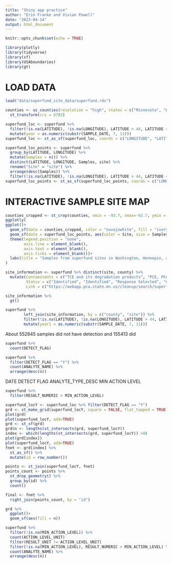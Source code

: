 ```yaml
---
title: "Shiny app practice"
author: "Erin Franke and Vivian Powell"
date: "2023-04-14"
output: html_document
---
```


```r
knitr::opts_chunk$set(echo = TRUE)
```

```r
library(plotly)
library(tidyverse)
library(sf)
library(USAboundaries)
library(gt)
```

# LOAD DATA

```r
load("data/superfund_site_data/superfund.rds")

counties <- us_counties(resolution = "high", states = c("Minnesota", "Wisconsin")) %>%
  st_transform(crs = 6783)

superfund_loc <- superfund %>%
  filter(!is.na(LATITUDE), !is.na(LONGITUDE), LATITUDE > 44, LATITUDE < 46, LONGITUDE < -92, LONGITUDE > -94) %>%
  mutate(year = as.numeric(substr(SAMPLE_DATE, 7, 11)))
superfund_loc <- st_as_sf(superfund_loc, coords = c("LONGITUDE", "LATITUDE"), crs = 6783)

superfund_loc_points <- superfund %>%
  group_by(LATITUDE, LONGITUDE) %>%
  mutate(Samples = n()) %>%
  distinct(LATITUDE, LONGITUDE, Samples, site) %>%
  rename("Site" = "site") %>%
  arrange(desc(Samples)) %>%
  filter(!is.na(LATITUDE), !is.na(LONGITUDE), LATITUDE > 44, LATITUDE < 46, LONGITUDE < -92, LONGITUDE > -94)
superfund_loc_points <- st_as_sf(superfund_loc_points, coords = c("LONGITUDE", "LATITUDE"), crs = 6783)
```

# INTERACTIVE SAMPLE SITE MAP

```r
counties_cropped <- st_crop(counties, xmin = -93.7, xmax=-92.7, ymin = 44.72, ymax=45.15)
ggplotly(
ggplot()+
  geom_sf(data = counties_cropped, color = "navajowhite", fill = "ivory", size = 0.5)+
  geom_sf(data = superfund_loc_points, aes(color = Site, size = Samples), alpha = 0.5)+
  theme(legend.position = "none", 
        axis.line = element_blank(), 
        axis.text = element_blank(), 
        axis.ticks = element_blank())+
  labs(title = "Samples from superfund sites in Washington, Hennepin, and Ramsey Counties")
)
```

```r
site_information <- superfund %>% distinct(site, county) %>%
  mutate(Contaminants = c("TCE and its degradation products", "PCE, PFAS, TCE", "TCE and its degradation products", "PCP, PAHs, dioxins/furans", "PCP and its degradation products", "TCE and its degradation products", "PCE, TCE, DCE, VC", "Arsenic", "SVOCs, metals, organochlorine pesticides, VOCs, PCBs, DRO, PFAS", "TCE", "PCE and its degradation products", "VC, VOCs", "PCE and its degradation products", "Chlorinated VOCs, TCE and its degradation products", "PCE and its degradation products", "PCP, arsenic, chromium, PAHs, dioxins", "BTEX, PAHs", "BTEX, trimethylbenzenes, isopropyl ether, PFAS", "PFAS", "PCE and its degradation products", "chlorinated solvents, including TCE, cis-DCE, and vinyl chloride", "PAHs", "VOCs including PCE, TCE, DCE, VC", "PCE and its degradation products, including TCE, cis-1,2-DCE, and VC", "TCE", "TCE and its degradation products", "TCE, cyanide, and several heavy metals", "VOCs, lead, PCBs, PAHs", "PFAS", "TCE and its degradation products", "PCE, TCE, PFAS", "PCE, TCE", "PCE", "PCE and its degradation products"),
         Status = c("Identified", "Identified", "Response Selected", "Complete", "Response Implemented", "Identified", "Response Selected", "Response Implemented", "Investigation", "Response Selected", "Identified", "Response Selected", "Identified", "Response Implemented", "Identified", "Response Implemented", "Response Implemented", "Response Implemented", "Response Implemented", "Response Implemented", "Investigation", "Investigation", "Identified", "Response Implemented", "Identified", "Identified", "Implemented", "Investigation", "Response Implemented", "Response Implemented", "Investigation", "Identified", "Identified", "Response Implemented"), 
         Link = c("https://webapp.pca.state.mn.us/cleanup/search/superfund?text=Arcade%20%26%20Hawthorne%20Ave%20E&siteId=213687-AREA0000000001", "https://webapp.pca.state.mn.us/cleanup/search/superfund?text=ASHLAND%20OIL%20-%20PARK%20PENTA&siteId=192580-AREA0000000004", "https://webapp.pca.state.mn.us/cleanup/search/superfund?siteId=21451-AREA0000000002", "https://webapp.pca.state.mn.us/cleanup/search/superfund?text=BELL%20LUMBER%20%26%20POLE%20COMPANY&siteId=196669-AREA0000000002", "https://webapp.pca.state.mn.us/cleanup/search/superfund?text=Cedar%20Services&siteId=187060-AREA0000000004", "https://webapp.pca.state.mn.us/cleanup/search/superfund?text=Centerville%20Road%20Site&siteId=197192-AREA0000000002", "https://webapp.pca.state.mn.us/cleanup/search/superfund?text=CHEMICAL%20MARKETING%20CORP%20OF%20AMERICA&siteId=34000-AREA0000000003", "https://webapp.pca.state.mn.us/cleanup/search/superfund?text=CMC%20Heartland%20Lite%20Yard&siteId=195132-AREA0000000002", "https://webapp.pca.state.mn.us/cleanup/search/superfund?text=Fish%20Hatchery%20Dump&siteId=208492-AREA0000000003", "https://webapp.pca.state.mn.us/cleanup/search/superfund?siteId=102356-AREA0000000002", "https://webapp.pca.state.mn.us/cleanup/search/superfund?text=Gold%20Eagle%20Cleaners%20–%20Richfield&siteId=108010-AREA0000000003", "https://webapp.pca.state.mn.us/cleanup/search/superfund?text=HIGHWAY%2096%20DUMP&siteId=190060-AREA0000000002", "https://webapp.pca.state.mn.us/cleanup/search/superfund?text=Hmong%20American%20Shopping%20Center%2FPilgrim&siteId=104343-AREA0000000001", "https://webapp.pca.state.mn.us/cleanup/search/superfund?text=LAKELAND%20GROUND%20WATER%20CONTAMINATION&siteId=195554-AREA0000000001", "https://webapp.pca.state.mn.us/cleanup/search/superfund?text=55th%20St%20%26%20Lyndale%20Ave%20S&siteId=213688-AREA0000000001", "https://webapp.pca.state.mn.us/cleanup/search/superfund?text=Macgillis%20and%20Gibbs%20Waste%20Site&siteId=195905-AREA0000000002", "https://webapp.pca.state.mn.us/cleanup/search/superfund?text=MINNEGASCO%20%20OU-2%20Groundwater&siteId=186829-AREA0000000001", "https://webapp.pca.state.mn.us/cleanup/search/superfund?text=3M%20OAKDALE%20DUMP%20SITES&siteId=185391-AREA0000000003", "https://webapp.pca.state.mn.us/cleanup/search/superfund?text=PIG%27S%20EYE%20LANDFILL&siteId=197401-AREA0000000002", "https://webapp.pca.state.mn.us/cleanup/search/superfund?text=Pilgrim%20Cleaners&siteId=19408-AREA0000000001", "https://webapp.pca.state.mn.us/cleanup/search/superfund?text=Precision%20Plating%20Inc&siteId=4292-AREA0000000002", "https://webapp.pca.state.mn.us/cleanup/search/superfund?text=REILLY%20TAR%20%26%20CHEM%20SAINT%20LOUIS%20PARK&siteId=193787-AREA0000000002", "https://webapp.pca.state.mn.us/cleanup/search/superfund?siteId=189593-AREA0000000002", "https://webapp.pca.state.mn.us/cleanup/search/superfund?text=SCHLOFF%20CHEMICAL%20(SF)&siteId=193207-AREA0000000002", "https://webapp.pca.state.mn.us/cleanup/search/superfund?text=SOUTHEAST%20HENNEPIN%20AREA%20GROUNDWATER%20%26%20VAPOR%20SITE&siteId=213685-AREA0000000001", "https://webapp.pca.state.mn.us/cleanup/search/superfund?text=SPRING%20PARK%20MUNICIPAL%20WELLS&siteId=88053-AREA0000000003", "https://webapp.pca.state.mn.us/cleanup/search/superfund?text=SUPERIOR%20PLATING%20INC%20(SF)&siteId=2555-AREA0000000004", "https://webapp.pca.state.mn.us/cleanup/search/superfund?siteId=47112-AREA0000000014", "https://webapp.pca.state.mn.us/cleanup/search/superfund?text=3M%20CHEMOLITE&siteId=1163-AREA0000000005", "https://webapp.pca.state.mn.us/cleanup/search/superfund?text=TONKA%20MAIN%20PLANT&siteId=22434-AREA0000000002", "https://webapp.pca.state.mn.us/cleanup/search/superfund?text=UNIVERSAL%20PLATING&siteId=23769-AREA0000000006", "https://webapp.pca.state.mn.us/cleanup/search/superfund?text=UNIVERSITY%20AVE%20%26%20PASCAL%20ST&siteId=213689-AREA0000000001", "https://webapp.pca.state.mn.us/cleanup/search/superfund?siteId=213683-AREA0000000001", "https://webapp.pca.state.mn.us/cleanup/search/superfund?text=WHITE%20WAY%20CLEANERS%20(SF)&siteId=103215-AREA0000000002"))
```

```r
site_information %>%
  gt()
```

```r
superfund %>%
        left_join(site_information, by = c("county", "site")) %>%
        filter(!is.na(LATITUDE), !is.na(LONGITUDE), LATITUDE > 44, LATITUDE < 46, LONGITUDE < -92, LONGITUDE > -94) %>%
        mutate(year1 = as.numeric(substr(SAMPLE_DATE, 7, 11)))
```

About 552845 samples did not have detection and 155413 did

```r
superfund %>%
  count(DETECT_FLAG)
```

```r
superfund %>%
  filter(DETECT_FLAG == "Y") %>%
  count(ANALYTE_NAME) %>%
  arrange(desc(n))
```

DATE
DETECT FLAG
ANALYTE_TYPE_DESC
MIN ACTION LEVEL

```r
superfund %>%
  filter(RESULT_NUMERIC > MIN_ACTION_LEVEL)
```

```r
superfund_locY <- superfund_loc %>% filter(DETECT_FLAG == "Y")
grd <- st_make_grid(superfund_locY, square = FALSE, flat_topped = TRUE)
plot(grd)
plot(superfund_locY, add=TRUE)
grd <- st_sf(grd)
grd$n <- lengths(st_intersects(grd, superfund_locY)) 
index <- which(lengths(st_intersects(grd, superfund_locY)) >0)
plot(grd[index])
plot(superfund_locY, add=TRUE)
fnet <- grd[index] %>%
  st_as_sf() %>%
  mutate(id = row_number())

points <- st_join(superfund_locY, fnet)
points_count <- points %>%
  st_drop_geometry() %>%
  group_by(id) %>%
  count()

final <- fnet %>%
  right_join(points_count, by = "id")

grd %>%
  ggplot()+
  geom_sf(aes(fill = n))

superfund %>%
  filter(!is.na(MIN_ACTION_LEVEL)) %>%
  count(ACTION_LEVEL_UNIT)
  filter(RESULT_UNIT != ACTION_LEVEL_UNIT)
  filter(!is.na(MIN_ACTION_LEVEL), RESULT_NUMERIC > MIN_ACTION_LEVEL) %>%
  count(ANALYTE_NAME) %>%
  arrange(desc(n))
```


